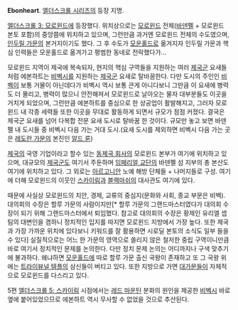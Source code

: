 '''Ebonheart '''. [[엘더스크롤 시리즈]]의 등장 지명.

[[엘더스크롤 3: 모로윈드]]에 등장했다. 위치상으로는 [[모로윈드]] 전체([[바덴펠]] + 모로윈드 본토 포함)의 중앙쯤에 위치하고 있으며, 그런만큼 과거엔 모로윈드 전체의 수도였으며, [[인두릴 가문]]의 본거지이기도 했다. 그 후 수도가 [[모운홀드]]로 옮겨지자 인두릴 가문과 핵심 인력들은 모운홀드로 옮겨가고 평범한 동네로 전락했다가...

모로윈드 지역이 제국에 복속되자,  현지의 핵심 구역들을 지원하는 여러 [[제국군]] 요새들처럼 에본하트는 [[비벡]]시를 지원하는 [[제국군]] 요새로 탈바꿈한다. 다만 도시의 주인인 [[비벡]]이 보통 거물이 아닌데다가 비벡시 역시 보통 큰게 아니다보니 그만큼 이 요새에 병력도 더 몰리고, 병력이 많으니 안전해져서 모로윈드로 날아오는 물자 대부분들도 이곳을 거치게 되었으며, 그런만큼 에본하트를 중심으로 한 상공업이 활발해지고, 그러자 모로윈드 내 각종 세력들 또한 이곳을 무대로 활동하게 되면서 규모가 점점 커졌다. 결국은 제국군 요새를 넘어 다복합 전문 요새 도시로 탈바꿈 한 것이다. 규모만 놓고 보면 바덴펠 내 도시들 중 비벡시 다음 가는 거대 도시.(요새 도시를 제외하면 비벡시 다음 가는 곳은 [[레도란 가문]]의 본진인 [[알드 룬]])

[[제국(엘더스크롤 시리즈)|제국]]의 국영 기업이라고 할수 있는 [[동제국 회사]]의 모로윈드 본부가 여기에 위치하고 있으며, 대규모의 [[제국군]]도 여기서 주둔하며 [[임페리얼 교단]]의 바덴펠 섬 지부의 총 본산도 여기에 위치하고 있다. 그 외로는 [[아르고니안]] 노예 해방 단체들 + 나머지들로 구성. 여기에 더해 모로윈드의 이웃인 [[스카이림]]과 [[블랙마쉬]]의 대사관도 여기에 있다.

때문에 사실상 모로윈드의 치안, 경제, 교류의 중심지(문화와 사회, 종교 부문은 비벡). 대의회의 수장은 할루 가문의 사람이지만[* 할루 가문의 그랜드마스터였다가 대의회 수장이 되기 위해 그랜드마스터에서 퇴임했다. 참고로 대의회의 수장은 황제인 유리엘 셉팀의 대변인을 겸하니 정치적인 입지를 따지면 모로윈드 지방에서 가장 높다. 또한 제국과 가장 가까운 위치에 있다보니 키워드를 잘 활용하면 시로딜 본토의 소식도 일부 들을 수 있다] 실질적으로는 어느 한 가문의 영역으로 쏠리지 않은 철저한 중립 구역이니만큼 바로 여기서 정치적인 문제를 논의한다. 다만 정치 문제 논의는 어디까지나 구색 맞추기에 불과하다. 왜냐하면 [[모운홀드]]에 따로 할루 가문 출신 국왕이 존재하고 또 그 국왕 위에는 [[트라이뷰널 템플]]의 삼신들이 버티고 있다. 또한 지방으로 가면 [[대가문]]들이 자체적으로 모로윈드를 다스리고 있다.

5편 [[엘더스크롤 5: 스카이림]] 시점에서는 [[레드 마운틴]] 분화의 원인을 제공한 [[비벡]]시 바로 옆에 붙어있었으므로 에본하트 역시 무사할 수 없었을 것으로 추산된다.
